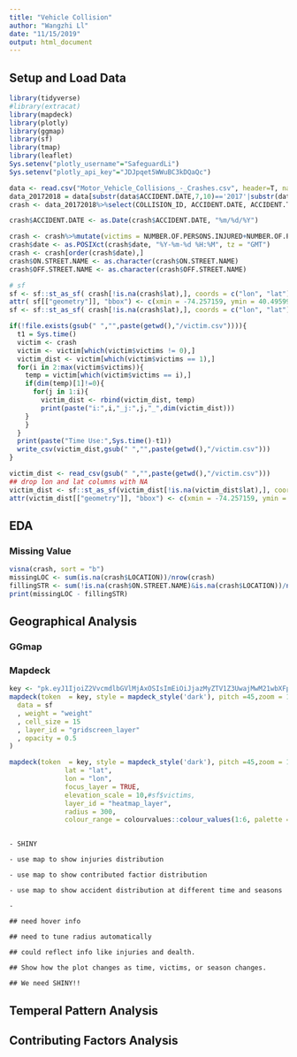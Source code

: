 ```yaml
---
title: "Vehicle Collision"
author: "Wangzhi Ll"
date: "11/15/2019"
output: html_document
---
```


## Setup and Load Data

```r
library(tidyverse)
#library(extracat)
library(mapdeck)
library(plotly)
library(ggmap)
library(sf)
library(tmap)
library(leaflet)
Sys.setenv("plotly_username"="SafeguardLi")
Sys.setenv("plotly_api_key"="JDJpqet5WWuBC3kDQaQc")
```

```r
data <- read.csv("Motor_Vehicle_Collisions_-_Crashes.csv", header=T, na.strings=c("","NA"))
data_20172018 = data[substr(data$ACCIDENT.DATE,7,10)=='2017'|substr(data$ACCIDENT.DATE,7,10)=='2018',]
crash <- data_20172018%>%select(COLLISION_ID, ACCIDENT.DATE, ACCIDENT.TIME, lat = LATITUDE, lon = LONGITUDE, LOCATION, ON.STREET.NAME, OFF.STREET.NAME, NUMBER.OF.PERSONS.INJURED, NUMBER.OF.PERSONS.KILLED, NUMBER.OF.PEDESTRIANS.INJURED, NUMBER.OF.PEDESTRIANS.KILLED, NUMBER.OF.CYCLIST.INJURED, NUMBER.OF.CYCLIST.KILLED, NUMBER.OF.MOTORIST.INJURED, NUMBER.OF.MOTORIST.KILLED)

crash$ACCIDENT.DATE <- as.Date(crash$ACCIDENT.DATE, "%m/%d/%Y")

crash <- crash%>%mutate(victims = NUMBER.OF.PERSONS.INJURED+NUMBER.OF.PERSONS.KILLED, date = paste(as.character(ACCIDENT.DATE),as.character(ACCIDENT.TIME)))
crash$date <- as.POSIXct(crash$date, "%Y-%m-%d %H:%M", tz = "GMT")
crash <- crash[order(crash$date),]
crash$ON.STREET.NAME <- as.character(crash$ON.STREET.NAME)
crash$OFF.STREET.NAME <- as.character(crash$OFF.STREET.NAME)

# sf
sf <- sf::st_as_sf( crash[!is.na(crash$lat),], coords = c("lon", "lat"))
attr( sf[["geometry"]], "bbox") <- c(xmin = -74.257159, ymin = 40.495992, xmax = -73.699215,ymax= 40.915568)
sf <- sf::st_as_sf( crash[!is.na(crash$lat),], coords = c("lon", "lat"))
```

```r
if(!file.exists(gsub(" ","",paste(getwd(),"/victim.csv")))){
  t1 = Sys.time()
  victim <- crash
  victim <- victim[which(victim$victims != 0),]
  victim_dist <- victim[which(victim$victims == 1),]
  for(i in 2:max(victim$victims)){
    temp = victim[which(victim$victims == i),]
    if(dim(temp)[1]!=0){
      for(j in 1:i){
        victim_dist <- rbind(victim_dist, temp)
        print(paste("i:",i,"_j:",j,"_",dim(victim_dist)))
    }  
    }
  }
  print(paste("Time Use:",Sys.time()-t1))
  write_csv(victim_dist,gsub(" ","",paste(getwd(),"/victim.csv")))
}
```


```r
victim_dist <- read_csv(gsub(" ","",paste(getwd(),"/victim.csv")))
## drop lon and lat columns with NA
victim_dist <- sf::st_as_sf(victim_dist[!is.na(victim_dist$lat),], coords = c("lon", "lat"))
attr(victim_dist[["geometry"]], "bbox") <- c(xmin = -74.257159, ymin = 40.495992, xmax = -73.699215,ymax= 40.915568)
```

## EDA 

### Missing Value
```r
visna(crash, sort = "b")
missingLOC <- sum(is.na(crash$LOCATION))/nrow(crash)
fillingSTR <- sum(!is.na(crash$ON.STREET.NAME)&is.na(crash$LOCATION))/nrow(crash)
print(missingLOC - fillingSTR)
```


## Geographical Analysis

### GGmap

### Mapdeck

```r
key <- "pk.eyJ1IjoiZ2VvcmdlbGVlMjAxOSIsImEiOiJjazMyZTV1Z3UwajMwM21wbXFpbjdjN2E1In0.FxeN5dw--xCWmVSwMDH4BA"
mapdeck(token  = key, style = mapdeck_style('dark'), pitch =45,zoom = 100)%>%add_screengrid(
  data = sf
  , weight = "weight"
  , cell_size = 15
  , layer_id = "gridscreen_layer"
  , opacity = 0.5
)
```

```r
mapdeck(token  = key, style = mapdeck_style('dark'), pitch =45,zoom = 100)%>%add_hexagon(data = victim_dist,
              lat = "lat", 
              lon = "lon",
              focus_layer = TRUE,
              elevation_scale = 10,#sf$victims, 
              layer_id = "heatmap_layer", 
              radius = 300, 
              colour_range = colourvalues::colour_values(1:6, palette = colourvalues::get_palette("viridis")[70:256,]))
  
```


```
- SHINY

- use map to show injuries distribution

- use map to show contributed factior distribution

- use map to show accident distribution at different time and seasons

- 

## need hover info

## need to tune radius automatically

## could reflect info like injuries and dealth.

## Show how the plot changes as time, victims, or season changes.

## We need SHINY!!

```

## Temperal Pattern Analysis

## Contributing Factors Analysis
